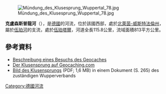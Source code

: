 {{Coord|51.254592|N|7.155726|E|display=title}}

[[Image:Mündung_des_Klusesprung_Wuppertal_78.jpg|right]]

'''克盧森斯普龍河'''（{{lang-de|Klusensprung}}），是[[德國|德國]]的河流，位於該國西部，處於[[北萊茵-威斯特法倫州|北萊茵-威斯特法倫州]]，屬於[[伍珀河|伍珀河]]的支流，處於[[伍珀塔爾|伍珀塔爾]]，河道全長115.8公里，流域面積813平方公里。

==參考資料==
* [http://www.wockels.de/cms/node/63 Beschreibung eines Besuchs des Geocaches]{{Wayback|url=http://www.wockels.de/cms/node/63 |date=20160228015009 }}
* [http://coord.info/GC1RK88 Der Klusensprung auf Geocaching.com]
* [http://www.wupperverband.de/internet/wupperverbandwys.nsf/0/3B92C29AAE492C7AC125712C00460D7F/$FILE/C_Kapitel_17_alle_massnahmen.pdf Bild des Klusensprungs] {{Wayback|url=http://www.wupperverband.de/internet/wupperverbandwys.nsf/0/3B92C29AAE492C7AC125712C00460D7F/$FILE/C_Kapitel_17_alle_massnahmen.pdf |date=20161219152148 }} (PDF; 1,6 MB) in einem Dokument (S. 265) des zuständigen Wupperverbands

{{Germany-geo-stub}}
[[Category:德國河流|Category:德國河流]]